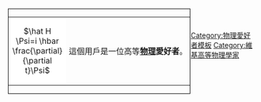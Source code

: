 <div style="float: left; border:solid black 1px; margin: 1px;">
{| cellspacing="0" style="width: 238px; background: #00ffff;"
| style="width: 55px; height: 50px; background: white; text-align: center; font-size: {{{5|{{{id-s|12}}}}}}pt; color: {{{id-fc|black}}};" | 
<math>\hat H \Psi=i \hbar \frac{\partial}{\partial t}\Psi</math>
| style="font-size: {{{info-s|9}}}pt; padding: 4pt; line-height: 1.25em; color: {{{info-fc|black}}};" | 這個用戶是一位高等'''[[物理]]愛好者'''。
|}</div>
<includeonly>
</includeonly><noinclude>
<br clear="all" />


[[Category:物理愛好者模板]]

</noinclude>
<includeonly>[[Category:維基高等物理學家]]</includeonly>